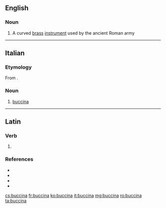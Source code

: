 ==English==

===Noun===
{{wikipedia}}
{{en-noun}}

# {{lb|en|musical instruments}} A curved [[brass]] [[instrument]] used by the ancient Roman army

----

==Italian==

===Etymology===
From {{etyl|la|it}}.

===Noun===
{{it-noun|f}}

# {{lb|it|musical instruments}} [[#English|buccina]]

----

==Latin==

===Verb===
{{la-verb-form|buccinā}}

# {{inflection of|buccinō||2|s|pres|actv|impr|lang=la}}

===References===
* {{R:L&S}}
* {{R:Elementary Lewis}}
* {{R:du Cange}}
* {{R:Gaffiot}}

[[cs:buccina]]
[[fr:buccina]]
[[ko:buccina]]
[[it:buccina]]
[[mg:buccina]]
[[ro:buccina]]
[[ta:buccina]]